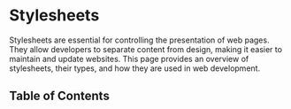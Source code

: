 
# Stylesheets

Stylesheets are essential for controlling the presentation of web pages. They allow developers to separate content from design, making it easier to maintain and update websites. This page provides an overview of stylesheets, their types, and how they are used in web development.

## Table of Contents
